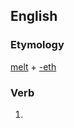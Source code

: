 ==English==

===Etymology===
[[melt]] + [[-eth]]

===Verb===
{{infl|en|verb form}}

# {{archaic third-person singular of|melt}}